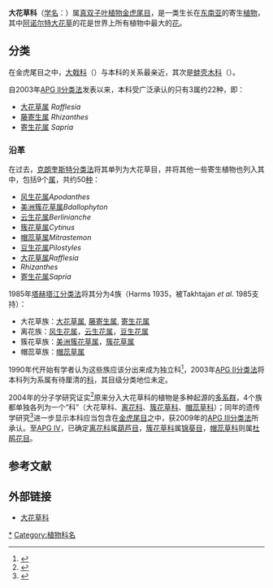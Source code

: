{{Automatic taxobox 
| image = Rafflesia kerrii flower.jpg
| image_width = 250px
| image_caption = [[凱裏大花草|凱裏大花草]] ''Rafflesia kerrii''
| taxon=Rafflesiaceae
| authority = [[Dumort.|Dumort.]], 1829
| type_genus = [[大花草属|大花草属]] ''Rafflesia''
| type_genus_authority = [[R.Br.|R.Br.]], 1821
| subdivision_ranks =  [[屬|屬]]
| subdivision =
*[[大花草属|大花草属]] ''Rafflesia''
*[[藤寄生属|藤寄生属]] ''Rhizanthes''
*[[寄生花属|寄生花属]] ''Sapria''
}}

'''大花草科'''（[[学名|学名]]：{{lang|la|Rafflesiaceae}}）属[[真双子叶植物|真双子叶植物]][[金虎尾目|金虎尾目]]，是一类生长在[[东南亚|东南亚]]的寄生[[植物|植物]]，其中[[阿诺尔特大花草|阿诺尔特大花草]]的花是世界上所有植物中最大的[[花|花]]。

==分类==
在金虎尾目之中，[[大戟科|大戟科]]（{{lang|la|Euphorbiaceae}}）与本科的关系最亲近，其次是[[蚌壳木科|蚌壳木科]]（{{lang|la|Peraceae}}）{{r|APweb}}。

自2003年[[APG_II分类法|APG II分类法]]发表以来，本科受广泛承认的只有3属约22种{{r|theplantlist}}，即：
*[[大花草属|大花草属]] ''Rafflesia''
*[[藤寄生属|藤寄生属]] ''Rhizanthes''
*[[寄生花属|寄生花属]] ''Sapria''

===沿革===
在过去，[[克朗奎斯特分类法|克朗奎斯特分类法]]将其单列为大花草目，并将其他一些寄生植物也列入其中，包括9个[[属|属]]，共约50[[种|种]]：
*[[风生花属|风生花属]]''Apodanthes''
*[[美洲簇花草属|美洲簇花草属]]''Bdallophyton''
*[[云生花属|云生花属]]''Berlinianche''
*[[簇花草属|簇花草属]]''Cytinus''
*[[帽蕊草属|帽蕊草属]]''Mitrastemon''
*[[豆生花属|豆生花属]]''Pilostyles''
*[[大花草属|大花草属]]''Rafflesia''
*''Rhizanthes''
*[[寄生花属|寄生花属]]''Sapria''

1985年[[塔赫塔江分类法|塔赫塔江分类法]]将其分为4族（Harms 1935，被Takhtajan ''et al''. 1985支持）：
*大花草族：[[大花草属|大花草属]], [[藤寄生属|藤寄生属]], [[寄生花属|寄生花属]]
*离花族：[[风生花属|风生花属]]，[[云生花属|云生花属]]，[[豆生花属|豆生花属]]
*簇花草族：[[美洲簇花草属|美洲簇花草属]]，[[簇花草属|簇花草属]]
*帽蕊草族：[[帽蕊草属|帽蕊草属]]

1990年代开始有学者认为这些族应该分出来成为独立科<ref>{{Cite journal | author = Meijer, W. | year = 1997 | title = Rafflesiaceae, in ''Flora Malesiana'' I | volume = 13 | pages = 1-42}}</ref>，2003年[[APG_II分类法|APG II分类法]]将本科列为系属有待厘清的[[科|科]]，其目级分类地位未定。

2004年的分子学研究证实<ref>{{Cite journal | author = Nickrent, D.L., A. Blarer,Y.-L. Qiu, R. Vidal-Russell and F.E. Anderson | year = 2004 | title = Phylogenetic inference in Rafflesiales: the influence of rate heterogeneity and horizontal gene transfer | journal = BMC Evolutionary Biology | volume = 4 | issue = 40 | url = http://www.biomedcentral.com/content/pdf/1471-2148-4-40.pdf | access-date = 2006-09-15 | archive-date = 2004-12-04 | archive-url = https://web.archive.org/web/20041204230730/http://www.biomedcentral.com/content/pdf/1471-2148-4-40.pdf | dead-url = no }}</ref>原来分入大花草科的植物是多种起源的[[多系群|多系群]]，4个族都单独各列为一个“科”（大花草科、[[离花科|离花科]]、[[簇花草科|簇花草科]]、[[帽蕊草科|帽蕊草科]]）；同年的遗传学研究<ref>{{Cite journal | author = Barkman, T.J., S.-H. Lim, K. Mat Salleh and J. Nais. | year = 2004 | title = Mitochondrial DNA sequences reveal the photosynthetic relatives of ''Rafflesia'', the world's largest flower | journal = Proceedings of the National Academy of Sciences of USA | volume = 101 | pages = 787–792}}</ref>进一步显示本科应当包含在[[金虎尾目|金虎尾目]]之中，获2009年的[[APG_III分类法|APG III分类法]]所承认。至[[APG_IV|APG IV]]，已确定[[离花科|离花科]]属[[葫芦目|葫芦目]]，[[簇花草科|簇花草科]]属[[锦葵目|锦葵目]]，[[帽蕊草科|帽蕊草科]]则属[[杜鹃花目|杜鹃花目]]。

== 参考文献 ==
{{reflist|refs=
<ref name=APweb><u>[http://www.mobot.org/MOBOT/Research/APweb/orders/malpighialesweb.htm#Rafflesiaceae Rafflesiaceae]</u>. In Stevens, P. F. (2001 onwards). Angiosperm Phylogeny Website. Version 9, June 2008 [and more or less continuously updated since].</ref>
<ref name=theplantlist>[http://www.theplantlist.org/1.1/browse/A/Rafflesiaceae/ Rafflesiaceae]. In: ''The Plant List'' (2013). Version 1.1. Published on the Internet; http://www.theplantlist.org/ [2017-4-23].</ref>
}}

== 外部链接 ==
{{commons category|Rafflesiaceae}}
*[http://www.mobot.org/MOBOT/Research/APweb/orders/malpighialesweb.htm#Rafflesiaceae 大花草科]{{Wayback|url=http://www.mobot.org/MOBOT/Research/APweb/orders/malpighialesweb.htm#Rafflesiaceae |date=20160819193205 }}
{{Taxonbar|from=Q157019}}

[[Category:大花草科|*]]
[[Category:植物科名|Category:植物科名]]